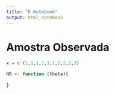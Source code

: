 ---
title: "R Notebook"
output: html_notebook
---


# Amostra Observada 

```{r}
x = c (1,1,1,1,1,1,2,2,2,3)


```


```{r}
NR <- function (theta){
  
}


```